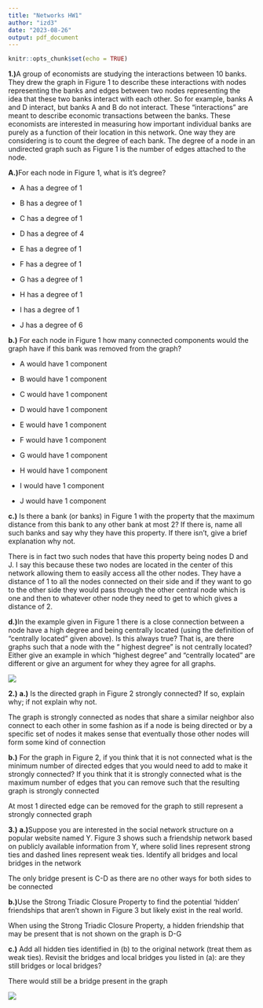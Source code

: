```yaml
---
title: "Networks HW1"
author: "izd3"
date: "2023-08-26"
output: pdf_document
---
```


```r
knitr::opts_chunk$set(echo = TRUE)
```
**1.)**A group of economists are studying the interactions between 10 banks. They drew the
graph in Figure 1 to describe these interactions with nodes representing the banks and edges
between two nodes representing the idea that these two banks interact with each other. So for
example, banks A and D interact, but banks A and B do not interact. These “interactions”
are meant to describe economic transactions between the banks.
These economists are interested in measuring how important individual banks are purely
as a function of their location in this network. One way they are considering is to count the
degree of each bank. The degree of a node in an undirected graph such as Figure 1 is the
number of edges attached to the node.

**A.)**For each node in Figure 1, what is it’s degree?

* A has a degree of 1

* B has a degree of 1

* C has a degree of 1

* D has a degree of 4

* E has a degree of 1

* F has a degree of 1

* G has a degree of 1

* H has a degree of 1

* I has a degree of 1

* J has a degree of 6

**b.)** For each node in Figure 1 how many connected components would the graph have if
this bank was removed from the graph?

* A would have 1 component

* B would have 1 component

* C would have 1 component

* D would have 1 component

* E would have 1 component

* F would have 1 component

* G would have 1 component

* H would have 1 component

* I would have 1 component

* J would have 1 component

**c.)** Is there a bank (or banks) in Figure 1 with the property that the maximum distance
from this bank to any other bank at most 2? If there is, name all such banks and say why
they have this property. If there isn’t, give a brief explanation why not.

There is in fact two such nodes that have this property being nodes D and J. I say this because these two nodes are located in the center of this network allowing them to easily access all the other nodes. They have a distance of 1 to all the nodes connected on their side and if they want to go to the other side they would pass through the other central node which is one and then to whatever other node they need to get to which gives a distance of 2.

**d.)**In the example given in Figure 1 there is a close connection between a node have
a high degree and being centrally located (using the definition of “centrally located” given
above). Is this always true? That is, are there graphs such that a node with the “ highest
degree” is not centrally located? Either give an example in which “highest degree” and
“centrally located” are different or give an argument for whey they agree for all graphs.

![](graph1.jpg)

**2.)**
**a.)** Is the directed graph in Figure 2 strongly connected? If so, explain why; if not
explain why not.

The graph is strongly connected as nodes that share a similar neighbor also connect to each other in some fashion as if a node is being directed or by a specific set of nodes it makes sense that eventually those other nodes will form some kind of connection

**b.)** For the graph in Figure 2, if you think that it is not connected what is the minimum
number of directed edges that you would need to add to make it strongly connected? If
you think that it is strongly connected what is the maximum number of edges that you can
remove such that the resulting graph is strongly connected

At most 1 directed edge can be removed for the graph to still represent a strongly connected graph

**3.)**
**a.)**Suppose you are interested in the social network structure on a popular website
named Y. Figure 3 shows such a friendship network based on publicly available information
from Y, where solid lines represent strong ties and dashed lines represent weak ties. Identify
all bridges and local bridges in the network

The only bridge present is C-D as there are no other ways for both sides to be connected

**b.)**Use the Strong Triadic Closure Property to find the potential ‘hidden’ friendships
that aren’t shown in Figure 3 but likely exist in the real world.

When using the Strong Triadic Closure Property, a hidden friendship that may be present that is not shown on the graph is D-G

**c.)** Add all hidden ties identified in (b) to the original network (treat them as weak ties).
Revisit the bridges and local bridges you listed in (a): are they still bridges or local bridges?

There would still be a bridge present in the graph

![](graph2.jpg)